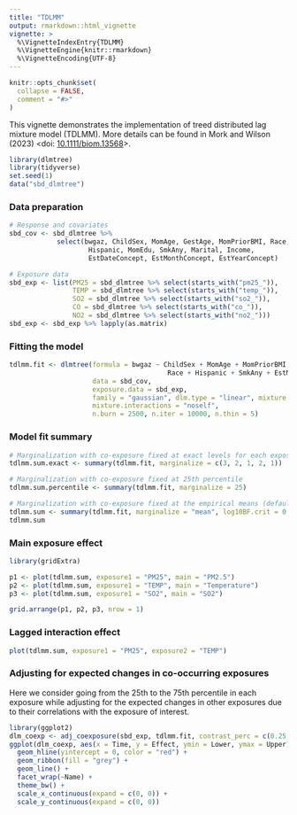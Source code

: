 ```yaml
---
title: "TDLMM"
output: rmarkdown::html_vignette
vignette: >
  %\VignetteIndexEntry{TDLMM}
  %\VignetteEngine{knitr::rmarkdown}
  %\VignetteEncoding{UTF-8}
---
```


```r
knitr::opts_chunk$set(
  collapse = FALSE,
  comment = "#>"
)
```

This vignette demonstrates the implementation of treed distributed lag mixture model (TDLMM). More details can be found in Mork and Wilson (2023) <doi: [10.1111/biom.13568](https://doi.org/10.1111/biom.13568)>.

```r
library(dlmtree)
library(tidyverse)
set.seed(1)
data("sbd_dlmtree")
```

### Data preparation
```r
# Response and covariates
sbd_cov <- sbd_dlmtree %>% 
            select(bwgaz, ChildSex, MomAge, GestAge, MomPriorBMI, Race,
                    Hispanic, MomEdu, SmkAny, Marital, Income,
                    EstDateConcept, EstMonthConcept, EstYearConcept)

# Exposure data
sbd_exp <- list(PM25 = sbd_dlmtree %>% select(starts_with("pm25_")),
                TEMP = sbd_dlmtree %>% select(starts_with("temp_")),
                SO2 = sbd_dlmtree %>% select(starts_with("so2_")),
                CO = sbd_dlmtree %>% select(starts_with("co_")),
                NO2 = sbd_dlmtree %>% select(starts_with("no2_")))
sbd_exp <- sbd_exp %>% lapply(as.matrix)
```

### Fitting the model
```r
tdlmm.fit <- dlmtree(formula = bwgaz ~ ChildSex + MomAge + MomPriorBMI +
                                        Race + Hispanic + SmkAny + EstMonthConcept,
                     data = sbd_cov,
                     exposure.data = sbd_exp,
                     family = "gaussian", dlm.type = "linear", mixture = TRUE,
                     mixture.interactions = "noself",
                     n.burn = 2500, n.iter = 10000, n.thin = 5)
```

### Model fit summary
```r
# Marginalization with co-exposure fixed at exact levels for each exposure
tdlmm.sum.exact <- summary(tdlmm.fit, marginalize = c(3, 2, 1, 2, 1))

# Marginalization with co-exposure fixed at 25th percentile
tdlmm.sum.percentile <- summary(tdlmm.fit, marginalize = 25)

# Marginalization with co-exposure fixed at the empirical means (default)
tdlmm.sum <- summary(tdlmm.fit, marginalize = "mean", log10BF.crit = 0.5)
tdlmm.sum
```

### Main exposure effect
```r
library(gridExtra)

p1 <- plot(tdlmm.sum, exposure1 = "PM25", main = "PM2.5")
p2 <- plot(tdlmm.sum, exposure1 = "TEMP", main = "Temperature")
p3 <- plot(tdlmm.sum, exposure1 = "SO2", main = "SO2")

grid.arrange(p1, p2, p3, nrow = 1)
```

### Lagged interaction effect
```r
plot(tdlmm.sum, exposure1 = "PM25", exposure2 = "TEMP")
```

### Adjusting for expected changes in co-occurring exposures
Here we consider going from the 25th to the 75th percentile in each exposure while adjusting for the expected changes in other exposures due to their correlations with the exposure of interest.
```r
library(ggplot2)
dlm_coexp <- adj_coexposure(sbd_exp, tdlmm.fit, contrast_perc = c(0.25, 0.75))
ggplot(dlm_coexp, aes(x = Time, y = Effect, ymin = Lower, ymax = Upper)) +
  geom_hline(yintercept = 0, color = "red") +
  geom_ribbon(fill = "grey") +
  geom_line() +
  facet_wrap(~Name) +
  theme_bw() + 
  scale_x_continuous(expand = c(0, 0)) +
  scale_y_continuous(expand = c(0, 0))
```
